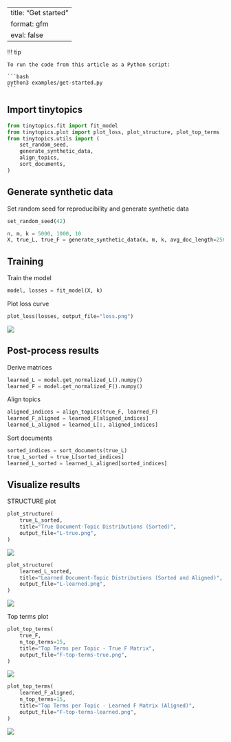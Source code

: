 <!-- `.md` and `.py` files are generated from the `.qmd` file. Please edit that file. -->

---
title: "Get started"
format: gfm
eval: false
---

!!! tip

    To run the code from this article as a Python script:

    ```bash
    python3 examples/get-started.py
    ```

## Import tinytopics

```python
from tinytopics.fit import fit_model
from tinytopics.plot import plot_loss, plot_structure, plot_top_terms
from tinytopics.utils import (
    set_random_seed,
    generate_synthetic_data,
    align_topics,
    sort_documents,
)
```

## Generate synthetic data

Set random seed for reproducibility and generate synthetic data

```python
set_random_seed(42)

n, m, k = 5000, 1000, 10
X, true_L, true_F = generate_synthetic_data(n, m, k, avg_doc_length=256 * 256)
```

## Training

Train the model

```python
model, losses = fit_model(X, k)
```

Plot loss curve

```python
plot_loss(losses, output_file="loss.png")
```

![](images/loss.png)

## Post-process results

Derive matrices

```python
learned_L = model.get_normalized_L().numpy()
learned_F = model.get_normalized_F().numpy()
```

Align topics

```python
aligned_indices = align_topics(true_F, learned_F)
learned_F_aligned = learned_F[aligned_indices]
learned_L_aligned = learned_L[:, aligned_indices]
```

Sort documents

```python
sorted_indices = sort_documents(true_L)
true_L_sorted = true_L[sorted_indices]
learned_L_sorted = learned_L_aligned[sorted_indices]
```

## Visualize results

STRUCTURE plot

```python
plot_structure(
    true_L_sorted,
    title="True Document-Topic Distributions (Sorted)",
    output_file="L-true.png",
)
```

![](images/L-true.png)

```python
plot_structure(
    learned_L_sorted,
    title="Learned Document-Topic Distributions (Sorted and Aligned)",
    output_file="L-learned.png",
)
```

![](images/L-learned.png)

Top terms plot

```python
plot_top_terms(
    true_F,
    n_top_terms=15,
    title="Top Terms per Topic - True F Matrix",
    output_file="F-top-terms-true.png",
)
```

![](images/F-top-terms-true.png)

```python
plot_top_terms(
    learned_F_aligned,
    n_top_terms=15,
    title="Top Terms per Topic - Learned F Matrix (Aligned)",
    output_file="F-top-terms-learned.png",
)
```

![](images/F-top-terms-learned.png)
